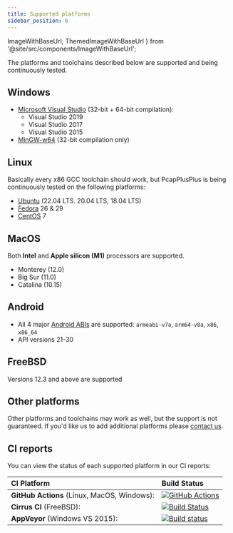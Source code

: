 ```yaml
---
title: Supported platforms
sidebar_position: 6
---
```


  ImageWithBaseUrl,
  ThemedImageWithBaseUrl
} from '@site/src/components/ImageWithBaseUrl';

The platforms and toolchains described below are supported and being continuously tested.

## <ImageWithBaseUrl src="/img/os-logos/logo-windows.png" width="24" title="Windows"/> Windows

- [Microsoft Visual Studio](https://visualstudio.microsoft.com/) (32-bit + 64-bit compilation):
  - Visual Studio 2019
  - Visual Studio 2017
  - Visual Studio 2015
- [MinGW-w64](https://mingw-w64.org) (32-bit compilation only)

## <ImageWithBaseUrl src="/img/os-logos/logo-linux.png" width="24" title="Linux"/> Linux

Basically every x86 GCC toolchain should work, but PcapPlusPlus is being continuously tested on the following platforms:

- [Ubuntu](https://ubuntu.com/) (22.04 LTS. 20.04 LTS, 18.04 LTS)
- [Fedora](https://getfedora.org/) 26 & 29
- [CentOS](https://www.centos.org/) 7

## <ThemedImageWithBaseUrl srcLight="/img/os-logos/logo-apple.png" srcDark="/img/os-logos/logo-apple-dark.png" width="24" title="MacOS"/> MacOS

Both **Intel** and **Apple silicon (M1)** processors are supported.

- Monterey (12.0)
- Big Sur (11.0)
- Catalina (10.15)

## <ImageWithBaseUrl src="/img/os-logos/logo-android.png" width="24" title="Android"/> Android

- All 4 major [Android ABIs](https://developer.android.com/ndk/guides/abis) are supported: `armeabi-v7a`, `arm64-v8a`, `x86`, `x86_64`
- API versions 21-30

## <ImageWithBaseUrl src="/img/os-logos/logo-freebsd.png" width="24" title="FreeBSD"/> FreeBSD

Versions 12.3 and above are supported

## Other platforms

Other platforms and toolchains may work as well, but the support is not guaranteed. If you'd like us to add additional platforms please [contact us](/community).

## CI reports

You can view the status of each supported platform in our CI reports:

| CI Platform                                 | Build Status                                                                                                                                                                             |
| :------------------------------------------ | :--------------------------------------------------------------------------------------------------------------------------------------------------------------------------------------- |
| **GitHub Actions** (Linux, MacOS, Windows): | [![GitHub Actions](https://github.com/seladb/PcapPlusPlus/workflows/Build%20and%20test/badge.svg)](https://github.com/seladb/PcapPlusPlus/actions?query=workflow%3A%22Build+and+test%22) |
| **Cirrus CI** (FreeBSD):                    | [![Build Status](https://api.cirrus-ci.com/github/seladb/PcapPlusPlus.svg)](https://cirrus-ci.com/github/seladb/PcapPlusPlus)                                                            |
| **AppVeyor** (Windows VS 2015):             | [![Build status](https://ci.appveyor.com/api/projects/status/4u5ui21ibbevkstc/branch/master?svg=true)](https://ci.appveyor.com/project/seladb/pcapplusplus/branch/master)                |
